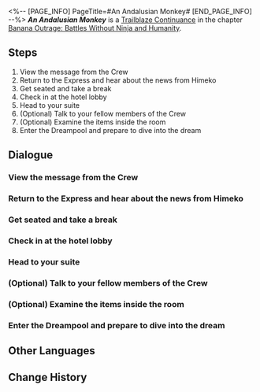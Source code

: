 <%-- [PAGE_INFO]
PageTitle=#An Andalusian Monkey#
[END_PAGE_INFO] --%>
{{Stub|Dialogue.}}
{{Mission Infobox
|id            = 1034201
|title         = 
|image         = {{subst:void|<!--$UPLOAD:<<SpriteOutput/Chronicle/1034201_f.png>-<Mission An Andalusian Monkey Stelle.png>-<Fate's Atlas Images>>-->}}{{subst:void|<!--$UPLOAD:<<SpriteOutput/Chronicle/1034201_m.png>-<Mission An Andalusian Monkey Caelus.png>-<Fate's Atlas Images>>-->}}
<gallery>
Mission An Andalusian Monkey Stelle.png|Stelle
Mission An Andalusian Monkey Caelus.png|Caelus
</gallery>
|type          = Trailblaze Continuance
|event_name    = 
|chapter       = Banana Outrage: Battles Without Ninja and Humanity
|requirements  = [[Trailblaze Mission]] ''[[Stranger in a Strange Land]]'' completed
|summary       = The Astral Express receives another invitation from the Planet of Festivities. Paperfold University eagerly anticipates the Crew's presence at the school festival in the Dreamscape. As youths with the right to receive an education (at least in external appearances), you, Dan Heng, and March 7th embark on a journey back to the Dreamscape as guest students. However, upon entering the Dreamscape, instead of the expected youthful ambience of a tertiary education facility, you face a thick stench of bananas &mdash; And, amidst a whimsical world filled with monkeys, you hear about the catastrophe in Penacony from a ninja named Rappa...
|characters    = Trailblazer
|startLocation = [[Astral Express]] - [[Parlor Car]]
|world         = Astral Express
|area          = Parlor Car
|prev          = 
|next          = The 400 Bananas
|rewards       = Trailblaze EXP*300; Stellar Jade*40; Traveler's Guide*3; Refined Aether*3; Credit*40,000
}}
'''''An Andalusian Monkey''''' is a [[Trailblaze Continuance]] in the chapter [[Banana Outrage: Battles Without Ninja and Humanity]].

==Steps==
# View the message from the Crew
# Return to the Express and hear about the news from Himeko
# Get seated and take a break
# Check in at the hotel lobby
# Head to your suite
# (Optional) Talk to your fellow members of the Crew
# (Optional) Examine the items inside the room
# Enter the Dreampool and prepare to dive into the dream

<!--
==Gameplay Notes==

--><!--
==Trial Character==

-->
==Dialogue==
{{Stub Dialogue}}

===View the message from the Crew===
{{Mission Description|type=continuance|location=Parlor Car|The usually quiet group chat for the Crew suddenly buzzes with the prompt of a new message. While it might not be a call to adventure in a new world, based on your previous experience, it must mark the start of a new journey.<br />What could be the mysterious "news" Himeko mentioned? Head back to the Express and ask her about it!}}
{{Dialogue Start}}
:{{tx}}
{{Dialogue End}}

===Return to the Express and hear about the news from Himeko===
{{Dialogue Start}}
:{{tx}}
{{Dialogue End}}

===Get seated and take a break===
{{Mission Description|type=continuance|location=Parlor Car|update|The Astral Express has received an invitation from Paperfold University, and you are about to become something very rare in this universe: college students. It'll be an educational accolade to confidently boast on your resume, despite the lack of formal credentials.<br />The return trip to Penacony won't be happening for a while, so take a nap on the Express, since you can't catch up on sleep in class... or maybe you can?}}
{{Dialogue Start}}
:{{tx}}
{{Dialogue End}}

===Check in at the hotel lobby===
{{Mission Description|type=continuance|location=The Reverie (Reality)|update|Once more, you find yourself at The Reverie, the gateway into the Dreamscape that is imbued with many of your memories. There is no need to reflect on your past before diving into the Dreamscape, because each sleep births a brand-new sweet dream... or a nightmare.<br />Go check in at the front desk. It's a process you should find very familiar.}}
{{Dialogue Start}}
:{{tx}}
{{Dialogue End}}

===Head to your suite===
{{Mission Description|type=continuance|location=The Reverie (Reality)|update|Once more, you find yourself at The Reverie, the gateway into the Dreamscape that is imbued with many of your memories. There is no need to reflect on your past before diving into the Dreamscape, because each sleep births a brand-new sweet dream... or a nightmare.<br />Get ready to dive into the Dreamscape. The hotel has assigned you the same room as last time, whether out of consideration for your nostalgia or sheer laziness to tidy up other rooms.}}
{{Dialogue Start}}
:{{tx}}
{{Dialogue End}}

===(Optional) Talk to your fellow members of the Crew===
{{Mission Description|type=continuance|location=Parlor Car|update|The Astral Express has received an invitation from Paperfold University, and you are about to become something very rare in this universe: college students. It'll be an educational accolade to confidently boast on your resume, despite the lack of formal credentials.<br />What kind of fun things will happen during your life on campus? Chat about it with your friends in the Crew.}}
{{Dialogue Start}}
:{{tx}}
{{Dialogue End}}

===(Optional) Examine the items inside the room===
{{Mission Description|type=continuance|location=The Reverie (Reality)|update|Once more, you find yourself at The Reverie, the gateway into the Dreamscape that is imbued with many of your memories. There is no need to reflect on your past before diving into the Dreamscape, because each sleep births a brand-new sweet dream... or a nightmare.<br />Get ready to dive into the Dreamscape. The hotel has assigned you the same room as last time, whether out of consideration for your nostalgia or sheer laziness to tidy up other rooms.}}
{{Dialogue Start}}
:{{tx}}
{{Dialogue End}}

===Enter the Dreampool and prepare to dive into the dream===
{{Dialogue Start}}
:{{tx}}
{{Dialogue End}}

==Other Languages==
{{Other Languages
|en   = An Andalusian Monkey
|zhs  = 一只安达鲁猴
|zht  = 安達魯之猿
|ja   = アンバナシアのサル
|ko   = 안달루시아의 원숭이
|es   = Un mono andaluz
|fr   = Un singe andalou
|ru   = Андалузская обезьяна
|th   = ลิงแอนดาลูเซียน
|vi   = Một Con Khỉ Andalusia
|de   = Ein andalusischer Affe
|id   = Seekor Monyet Andalusia
|pt   = Um Macaco Andaluz
}}

==Change History==
{{Change History|2.6}}
